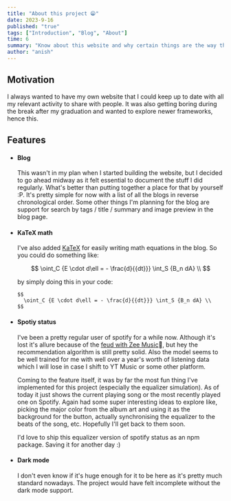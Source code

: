 ```yaml
---
title: "About this project 😁"
date: 2023-9-16
published: "true"
tags: ["Introduction", "Blog", "About"]
time: 6
summary: "Know about this website and why certain things are the way they are!"
author: "anish"
---
```


## Motivation

I always wanted to have my own website that I could keep up to date with all my relevant activity to share with people.
It was also getting boring during the break after my graduation and wanted to explore newer frameworks, hence this.

## Features

- #### Blog

  This wasn't in my plan when I started building the website, but I decided to go ahead midway as it felt essential to document the stuff I did regularly.
  What's better than putting together a place for that by yourself :P. It's pretty simple for now with a list of all the blogs in reverse chronological order.
  Some other things I'm planning for the blog are support for search by tags / title / summary and image preview in the blog page.

- #### KaTeX math

  I've also added [KaTeX](https://katex.org/docs/supported) for easily writing math equations in the blog. So you could do something like:

  $$
    \oint_C {E \cdot d\ell = - \frac{d}{{dt}}} \int_S {B_n dA} \\
  $$

  by simply doing this in your code:

  ```mdx
  $$
    \oint_C {E \cdot d\ell = - \frac{d}{{dt}}} \int_S {B_n dA} \\
  $$
  ```

- #### Spotiy status

  I've been a pretty regular user of spotify for a while now.
  Although it's lost it's allure because of the [feud with Zee Music](https://www.billboard.com/pro/spotify-removes-indian-record-label-zee-music-company-catalog/)🤦,
  but hey the recommendation algorithm is still pretty solid. Also the model seems to be well trained for me with well over a year's worth of listening data which I will
  lose in case I shift to YT Music or some other platform.

  Coming to the feature itself, it was by far the most fun thing I've implemented for this project (especially the equalizer simulation).
  As of today it just shows the current playing song or the most recently played one on Spotify. Again had some super interesting ideas to explore like,
  picking the major color from the album art and using it as the background for the button, actually synchronising the equalizer to the beats of the song, etc.
  Hopefully I'll get back to them soon.

  I'd love to ship this equalizer version of spotify status as an npm package. Saving it for another day :)

- #### Dark mode
  I don't even know if it's huge enough for it to be here as it's pretty much standard nowadays.
  The project would have felt incomplete without the dark mode support.

